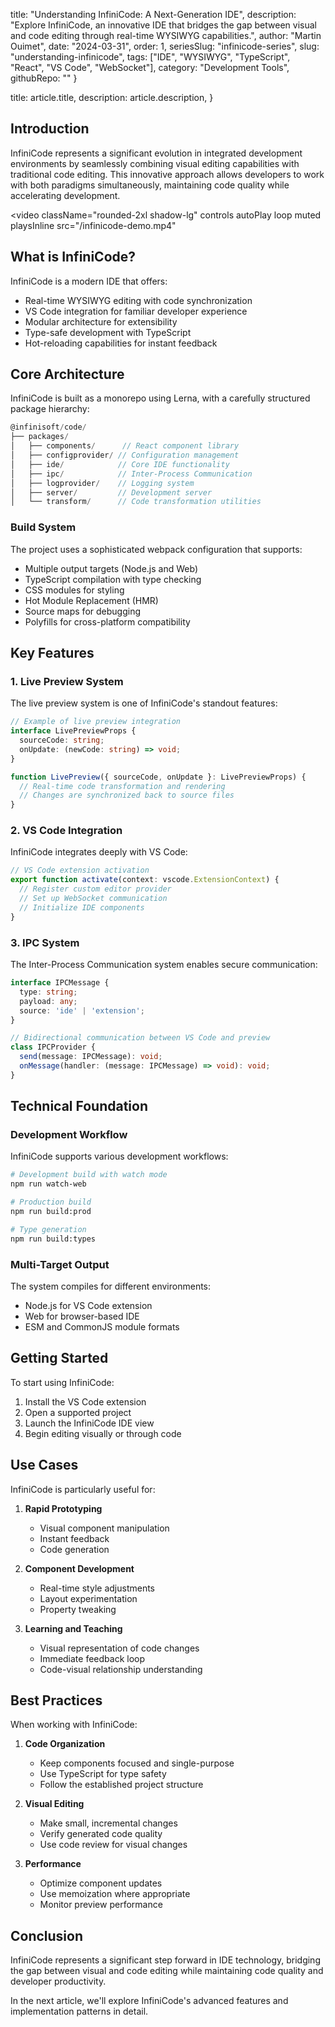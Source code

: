 
  title: "Understanding InfiniCode: A Next-Generation IDE",
  description: "Explore InfiniCode, an innovative IDE that bridges the gap between visual and code editing through real-time WYSIWYG capabilities.",
  author: "Martin Ouimet",
  date: "2024-03-31",
  order: 1,
  seriesSlug: "infinicode-series",
  slug: "understanding-infinicode",
  tags: ["IDE", "WYSIWYG", "TypeScript", "React", "VS Code", "WebSocket"],
  category: "Development Tools",
  githubRepo: ""
}

  title: article.title,
  description: article.description,
}


## Introduction

InfiniCode represents a significant evolution in integrated development environments by seamlessly combining visual editing capabilities with traditional code editing. This innovative approach allows developers to work with both paradigms simultaneously, maintaining code quality while accelerating development.

<video 
  className="rounded-2xl shadow-lg"
  controls
  autoPlay
  loop
  muted
  playsInline
  src="/infinicode-demo.mp4"
>
  <track kind="captions" />
</video>

## What is InfiniCode?

InfiniCode is a modern IDE that offers:
- Real-time WYSIWYG editing with code synchronization
- VS Code integration for familiar developer experience
- Modular architecture for extensibility
- Type-safe development with TypeScript
- Hot-reloading capabilities for instant feedback

## Core Architecture

InfiniCode is built as a monorepo using Lerna, with a carefully structured package hierarchy:

```typescript
@infinisoft/code/
├── packages/
│   ├── components/      // React component library
│   ├── configprovider/ // Configuration management
│   ├── ide/            // Core IDE functionality
│   ├── ipc/            // Inter-Process Communication
│   ├── logprovider/    // Logging system
│   ├── server/         // Development server
│   └── transform/      // Code transformation utilities
```

### Build System

The project uses a sophisticated webpack configuration that supports:
- Multiple output targets (Node.js and Web)
- TypeScript compilation with type checking
- CSS modules for styling
- Hot Module Replacement (HMR)
- Source maps for debugging
- Polyfills for cross-platform compatibility

## Key Features

### 1. Live Preview System

The live preview system is one of InfiniCode's standout features:

```typescript
// Example of live preview integration
interface LivePreviewProps {
  sourceCode: string;
  onUpdate: (newCode: string) => void;
}

function LivePreview({ sourceCode, onUpdate }: LivePreviewProps) {
  // Real-time code transformation and rendering
  // Changes are synchronized back to source files
}
```

### 2. VS Code Integration

InfiniCode integrates deeply with VS Code:

```typescript
// VS Code extension activation
export function activate(context: vscode.ExtensionContext) {
  // Register custom editor provider
  // Set up WebSocket communication
  // Initialize IDE components
}
```

### 3. IPC System

The Inter-Process Communication system enables secure communication:

```typescript
interface IPCMessage {
  type: string;
  payload: any;
  source: 'ide' | 'extension';
}

// Bidirectional communication between VS Code and preview
class IPCProvider {
  send(message: IPCMessage): void;
  onMessage(handler: (message: IPCMessage) => void): void;
}
```

## Technical Foundation

### Development Workflow

InfiniCode supports various development workflows:

```bash
# Development build with watch mode
npm run watch-web

# Production build
npm run build:prod

# Type generation
npm run build:types
```

### Multi-Target Output

The system compiles for different environments:
- Node.js for VS Code extension
- Web for browser-based IDE
- ESM and CommonJS module formats

## Getting Started

To start using InfiniCode:

1. Install the VS Code extension
2. Open a supported project
3. Launch the InfiniCode IDE view
4. Begin editing visually or through code

## Use Cases

InfiniCode is particularly useful for:

1. **Rapid Prototyping**
   - Visual component manipulation
   - Instant feedback
   - Code generation

2. **Component Development**
   - Real-time style adjustments
   - Layout experimentation
   - Property tweaking

3. **Learning and Teaching**
   - Visual representation of code changes
   - Immediate feedback loop
   - Code-visual relationship understanding

## Best Practices

When working with InfiniCode:

1. **Code Organization**
   - Keep components focused and single-purpose
   - Use TypeScript for type safety
   - Follow the established project structure

2. **Visual Editing**
   - Make small, incremental changes
   - Verify generated code quality
   - Use code review for visual changes

3. **Performance**
   - Optimize component updates
   - Use memoization where appropriate
   - Monitor preview performance

## Conclusion

InfiniCode represents a significant step forward in IDE technology, bridging the gap between visual and code editing while maintaining code quality and developer productivity.

In the next article, we'll explore InfiniCode's advanced features and implementation patterns in detail.